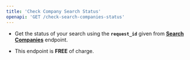 ```yaml
---
title: 'Check Company Search Status'
openapi: 'GET /check-search-companies-status'
---
```


- Get the status of your search using the **`request_id`** given from [**Search Companies**](https://fdocs.info/api-reference/endpoint/search-companies) endpoint.

- This endpoint is **FREE** of charge.